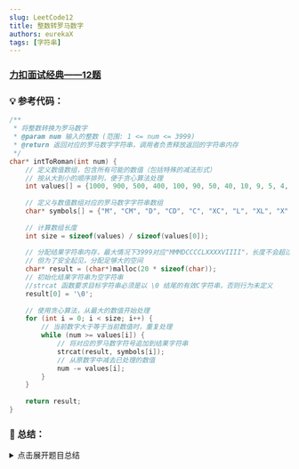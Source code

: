 ```yaml
---
slug: LeetCode12
title: 整数转罗马数字
authors: eurekaX
tags: [字符串]
---
```



### <B2>[力扣面试经典——12题](https://leetcode.cn/problems/integer-to-roman/description/?envType=study-plan-v2&envId=top-interview-150 "力扣")</B2>

<!-- truncate -->


### 💡 参考代码：

```c
/**
 * 将整数转换为罗马数字
 * @param num 输入的整数 (范围: 1 <= num <= 3999)
 * @return 返回对应的罗马数字字符串，调用者负责释放返回的字符串内存
 */
char* intToRoman(int num) {
    // 定义数值数组，包含所有可能的数值（包括特殊的减法形式）
    // 按从大到小的顺序排列，便于贪心算法处理
    int values[] = {1000, 900, 500, 400, 100, 90, 50, 40, 10, 9, 5, 4, 1};
    
    // 定义与数值数组对应的罗马数字字符串数组
    char* symbols[] = {"M", "CM", "D", "CD", "C", "XC", "L", "XL", "X", "IX", "V", "IV", "I"};
    
    // 计算数组长度
    int size = sizeof(values) / sizeof(values[0]);
    
    // 分配结果字符串内存，最大情况下3999对应"MMMDCCCCLXXXXVIIII"，长度不会超过20
    // 但为了安全起见，分配足够大的空间
    char* result = (char*)malloc(20 * sizeof(char));
    // 初始化结果字符串为空字符串
	//strcat 函数要求目标字符串必须是以 \0 结尾的有效C字符串，否则行为未定义
    result[0] = '\0';
    
    // 使用贪心算法，从最大的数值开始处理
    for (int i = 0; i < size; i++) {
        // 当前数字大于等于当前数值时，重复处理
        while (num >= values[i]) {
            // 将对应的罗马数字符号追加到结果字符串
            strcat(result, symbols[i]);
            // 从原数字中减去已处理的数值
            num -= values[i];
        }
    }
    
    return result;
}
```

### 📖 总结：

<details>
<summary>点击展开题目总结</summary>
# 🤔 整数转罗马数字

---

## 1️⃣ 题目核心信息

🎯 **功能描述**：将给定的整数按照罗马数字规则转换为对应的罗马数字字符串表示

📥 **输入输出**：
- **输入**：int num - 需要转换的整数，范围为1-3999
- **输出**：char* - 返回表示该整数的罗马数字字符串

---

## 2️⃣ 实现原理

💡 **核心思路**：采用贪心算法，从最大的罗马数字值开始匹配，逐步减去已匹配的值，直到数值为0

📋 **实现步骤**：
1. 预先定义所有可能的数值和对应的罗马数字符号（包括特殊减法形式）
2. 创建结果字符串并初始化为空
3. 从最大值开始遍历数值数组
4. 对于每个数值，只要原数字大于等于它，就将对应符号添加到结果中并减去该数值
5. 重复步骤4直到原数字变为0，返回结果字符串

---

## 3️⃣ 关键点解析

### 🎯 代码技巧
- 使用并行数组存储数值和符号，便于同步处理
- 采用贪心策略，每次都选择能匹配的最大数值
- 预先处理特殊减法形式（如4=IV, 9=IX等），简化主逻辑

## 4️⃣ 使用场景

### ✅ 适用情况：
- 数字转换系统中的罗马数字表示
- 教学或演示数字系统转换
- 历史文献或特殊格式的数字显示

### ⚠️ 前提条件：
- 输入必须是1到3999之间的整数
- 只能处理正整数，不支持0或负数

## 5️⃣ 复杂度分析

- ⏱️ 时间复杂度：O(1) - 虽然是循环结构，但处理的数值范围有限，最多处理13种不同的数值

- 💾 空间复杂度：O(1) - 使用固定大小的数组和有限长度的结果字符串

## 6️⃣ 注意事项

### 🚩 边界情况：
- 输入为1时，应返回"I"
- 输入为3999时，应返回"MMMCMXCIX"
- 输入为特殊减法形式如4、9、40等

### 💥 易错点：
- 忘记处理特殊减法形式（4、9、40、90、400、900）
- 数值数组和符号数组不同步或顺序错误
- 内存管理问题，忘记释放动态分配的内存
- 没有考虑输入范围限制
</details>
